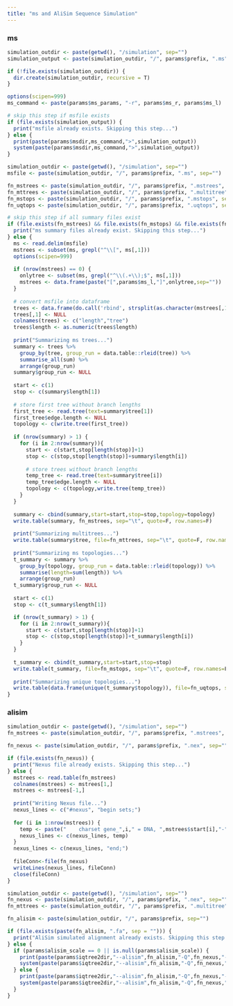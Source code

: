 ```yaml
---
title: "ms and AliSim Sequence Simulation"
---
```


### ms
```r
simulation_outdir <- paste(getwd(), "/simulation", sep="")
simulation_output <- paste(simulation_outdir, "/", params$prefix, ".ms", sep="")

if (!file.exists(simulation_outdir)) {
  dir.create(simulation_outdir, recursive = T)
}

options(scipen=999)
ms_command <- paste(params$ms_params, "-r", params$ms_r, params$ms_l)

# skip this step if msfile exists
if (file.exists(simulation_output)) {
  print("msfile already exists. Skipping this step...")
} else {
  print(paste(params$msdir,ms_command,">",simulation_output))
  system(paste(params$msdir,ms_command,">",simulation_output))
}
```

```r
simulation_outdir <- paste(getwd(), "/simulation", sep="")
msfile <- paste(simulation_outdir, "/", params$prefix, ".ms", sep="")

fn_mstrees <- paste(simulation_outdir, "/", params$prefix, ".mstrees", sep="")
fn_mttrees <- paste(simulation_outdir, "/", params$prefix, ".multitree", sep="")
fn_mstops <- paste(simulation_outdir, "/", params$prefix, ".mstops", sep="")
fn_uqtops <- paste(simulation_outdir, "/", params$prefix, ".uqtops", sep="")

# skip this step if all summary files exist
if (file.exists(fn_mstrees) && file.exists(fn_mstops) && file.exists(fn_mttrees) && file.exists(fn_uqtops)) {
  print("ms summary files already exist. Skipping this step...")
} else {
  ms <- read.delim(msfile)
  mstrees <- subset(ms, grepl("^\\[", ms[,1]))
  options(scipen=999)
  
  if (nrow(mstrees) == 0) {
    onlytree <- subset(ms, grepl("^\\(.+\\);$", ms[,1]))
    mstrees <- data.frame(paste("[",params$ms_l,"]",onlytree,sep=""))
  }
  
  # convert msfile into dataframe
  trees <- data.frame(do.call('rbind', strsplit(as.character(mstrees[,1]), '\\[|\\]')))
  trees[,1] <- NULL
  colnames(trees) <- c("length","tree")
  trees$length <- as.numeric(trees$length)
    
  print("Summarizing ms trees...")
  summary <- trees %>%
    group_by(tree, group_run = data.table::rleid(tree)) %>%
    summarise_all(sum) %>%
    arrange(group_run)
  summary$group_run <- NULL
    
  start <- c(1)
  stop <- c(summary$length[1])
  
  # store first tree without branch lengths  
  first_tree <- read.tree(text=summary$tree[1])
  first_tree$edge.length <- NULL
  topology <- c(write.tree(first_tree))
    
  if (nrow(summary) > 1) {
    for (i in 2:nrow(summary)){
      start <- c(start,stop[length(stop)]+1)
      stop <- c(stop,stop[length(stop)]+summary$length[i])
        
      # store trees without branch lengths
      temp_tree <- read.tree(text=summary$tree[i])
      temp_tree$edge.length <- NULL
      topology <- c(topology,write.tree(temp_tree))
    }
  }
    
  summary <- cbind(summary,start=start,stop=stop,topology=topology)
  write.table(summary, fn_mstrees, sep="\t", quote=F, row.names=F)
  
  print("Summarizing multitrees...")
  write.table(summary$tree, file=fn_mttrees, sep="\t", quote=F, row.names=F, col.names=F)
    
  print("Summarizing ms topologies...")
  t_summary <- summary %>%
    group_by(topology, group_run = data.table::rleid(topology)) %>%
    summarise(length=sum(length)) %>%
    arrange(group_run)
  t_summary$group_run <- NULL
    
  start <- c(1)
  stop <- c(t_summary$length[1])

  if (nrow(t_summary) > 1) {
    for (i in 2:nrow(t_summary)){
      start <- c(start,stop[length(stop)]+1)
      stop <- c(stop,stop[length(stop)]+t_summary$length[i])
    }
  }    
  
  t_summary <- cbind(t_summary,start=start,stop=stop)
  write.table(t_summary, file=fn_mstops, sep="\t", quote=F, row.names=F)
  
  print("Summarizing unique topologies...")
  write.table(data.frame(unique(t_summary$topology)), file=fn_uqtops, sep="\t", quote=F, row.names=F, col.names=F)
}
```

### alisim
```r
simulation_outdir <- paste(getwd(), "/simulation", sep="")
fn_mstrees <- paste(simulation_outdir, "/", params$prefix, ".mstrees", sep="")

fn_nexus <- paste(simulation_outdir, "/", params$prefix, ".nex", sep="")

if (file.exists(fn_nexus)) {
  print("Nexus file already exists. Skipping this step...")
} else {
  mstrees <- read.table(fn_mstrees)
  colnames(mstrees) <- mstrees[1,]
  mstrees <- mstrees[-1,]
  
  print("Writing Nexus file...")
  nexus_lines <- c("#nexus", "begin sets;")
  
  for (i in 1:nrow(mstrees)) {
    temp <- paste("    charset gene_",i," = DNA, ",mstrees$start[i],"-",mstrees$stop[i],";",sep="")
    nexus_lines <- c(nexus_lines, temp)
  }
  nexus_lines <- c(nexus_lines, "end;")
  
  fileConn<-file(fn_nexus)
  writeLines(nexus_lines, fileConn)
  close(fileConn)
}
```

```r
simulation_outdir <- paste(getwd(), "/simulation", sep="")
fn_nexus <- paste(simulation_outdir, "/", params$prefix, ".nex", sep="")
fn_mttrees <- paste(simulation_outdir, "/", params$prefix, ".multitree", sep="")

fn_alisim <- paste(simulation_outdir, "/", params$prefix, sep="")

if (file.exists(paste(fn_alisim, ".fa", sep = ""))) {
  print("AliSim simulated alignment already exists. Skipping this step...")
} else {
  if (params$alisim_scale == 0 || is.null(params$alisim_scale)) {
    print(paste(params$iqtree2dir,"--alisim",fn_alisim,"-Q",fn_nexus,"-t",fn_mttrees,"-m",params$alisim_model,"-af fasta", sep=" "))
    system(paste(params$iqtree2dir,"--alisim",fn_alisim,"-Q",fn_nexus,"-t",fn_mttrees,"-m",params$alisim_model,"-af fasta", sep=" "))
  } else {
    print(paste(params$iqtree2dir,"--alisim",fn_alisim,"-Q",fn_nexus,"-t",fn_mttrees,"--branch-scale",params$alisim_scale,"-m",params$alisim_model,"-af fasta", sep=" "))
    system(paste(params$iqtree2dir,"--alisim",fn_alisim,"-Q",fn_nexus,"-t",fn_mttrees,"--branch-scale",params$alisim_scale,"-m",params$alisim_model,"-af fasta", sep=" "))
  }
}
```